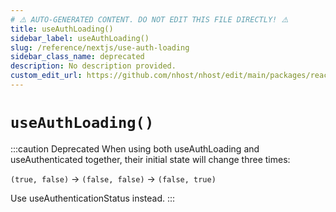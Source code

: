 ```yaml
---
# ⚠️ AUTO-GENERATED CONTENT. DO NOT EDIT THIS FILE DIRECTLY! ⚠️
title: useAuthLoading()
sidebar_label: useAuthLoading()
slug: /reference/nextjs/use-auth-loading
sidebar_class_name: deprecated
description: No description provided.
custom_edit_url: https://github.com/nhost/nhost/edit/main/packages/react/src/useAuthLoading.ts#L13
---
```


# `useAuthLoading()`

:::caution Deprecated
When using both useAuthLoading and useAuthenticated together, their initial state will change
three times:

`(true, false)` -> `(false, false)` -> `(false, true)`

Use useAuthenticationStatus instead.
:::
